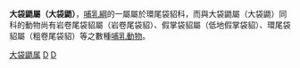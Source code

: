 {{Automatic taxobox
| taxon = Petauroides
| authority = Thomas, 1888 
| color = pink
| image = Petauroides volans Gould.jpg
| caption = Petauroides volans
| name = 大袋鼯屬（大袋鼯）
| regnum = [[動物界|動物界]] Animalia   
| phylum = [[脊索動物門|脊索動物門]] Chordata   
| classis = [[哺乳綱|哺乳綱]] Mammalia   
| genus = '''大袋鼯屬（大袋鼯）'''
}}

'''大袋鼯屬（大袋鼯）'''，[[哺乳綱|哺乳綱]]的一屬屬於環尾袋貂科，而與大袋鼯屬（大袋鼯）同科的動物尚有岩卷尾袋貂屬（岩卷尾袋貂）、假掌袋貂屬（低地假掌袋貂）、環尾袋貂屬（粗卷尾袋貂）等之數種[[哺乳動物|哺乳動物]]。
{{澳洲有袋總目|P.}}
{{Taxonbar|from=Q10804830}}

[[Category:大袋鼯属|]]
[[Category:環尾袋貂科|D]] 
[[Category:1888年描述的分类群|D]]